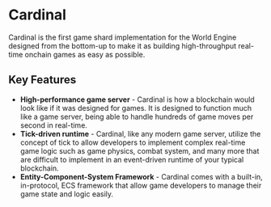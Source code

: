 # Cardinal

Cardinal is the first game shard implementation for the World Engine designed from the bottom-up to make it as
building high-throughput real-time onchain games as easy as possible.

## Key Features
- **High-performance game server** - Cardinal is how a blockchain would look like if it was designed for games.
  It is designed to function much like a game server, being able to handle hundreds of game moves per second in
real-time.
- **Tick-driven runtime** - Cardinal, like any modern game server, utilize the concept of tick to allow developers
to implement complex real-time game logic such as game physics, combat system, and many more that are difficult to
implement in an event-driven runtime of your typical blockchain.
- **Entity-Component-System Framework** - Cardinal comes with a built-in, in-protocol, ECS framework that allow game
developers to manage their game state and logic easily.